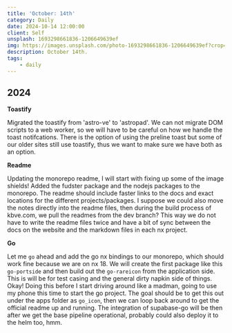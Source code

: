 ```yaml
---
title: 'October: 14th'
category: Daily
date: 2024-10-14 12:00:00
client: Self
unsplash: 1693298661836-1206649639ef
img: https://images.unsplash.com/photo-1693298661836-1206649639ef?crop=entropy&cs=srgb&fm=jpg&ixid=MnwzNjM5Nzd8MHwxfHJhbmRvbXx8fHx8fHx8fDE2ODE3NDg2ODY&ixlib=rb-4.0.3&q=85
description: October 14th.
tags:
    - daily
---
```



## 2024

**Toastify**

Migrated the toastify from 'astro-ve' to 'astropad'.
We can not migrate DOM scripts to a web worker, so we will have to be careful on how we handle the toast notifcations.
There is the option of using the preline toast but some of our older sites still use toastify, thus we want to make sure we have both as an option.

**Readme**

Updating the monorepo readme, I will start with fixing up some of the image shields!
Added the fudster package and the nodejs packages to the monorepo.
The readme should include faster links to the docs and exact locations for the different projects/packages.
I suppose we could also move the notes directly into the readme files, then during the build process of kbve.com, we pull the readmes from the dev branch?
This way we do not have to write the readme files twice and have a bit of sync between the docs on the website and the markdown files in each nx project.

**Go**

Let me `go` ahead and add the go nx bindings to our monorepo, which should work fine because we are on nx 18.
We will create the first package like this `go-portside` and then build out the `go-rareicon` from the application side.
This is will be for test casing and the general dirty napkin side of things.
Okay! Doing this before I start driving around like a madman, going to use my phone this time to start the go project.
The goal should be to get this out under the apps folder as `go_icon`, then we can loop back around to get the official readme up and running.
The integration of supabase-go will be then after we get the base pipeline operational, probably could also deploy it to the helm too, hmm.